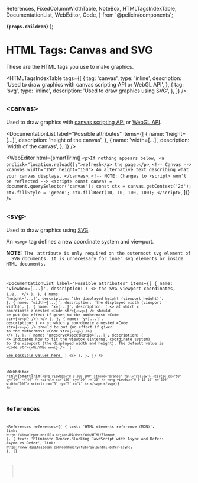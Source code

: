  References,
  FixedColumnWidthTable,
  NoteBox,
  HTMLTagsIndexTable,
  DocumentationList,
  WebEditor,
  Code,
} from '@pelicin/components';

  <strong>
    <code>{props.children}</code>
  </strong>
);

<MetadataConfigurer title="HTML Tags: Canvas and SVG" dateCreated="2021-02-01" />

# HTML Tags: Canvas and SVG

These are the HTML tags you use to make graphics.

<HTMLTagsIndexTable
  tags={[
    {
      tag: 'canvas',
      type: 'inline',
      description: 'Used to draw graphics with canvas scripting API or WebGL API',
    },
    {
      tag: 'svg',
      type: 'inline',
      description: 'Used to draw graphics using SVG',
    },
  ]}
/>

## `<canvas>`

Used to draw graphics with <a href="https://developer.mozilla.org/en-US/docs/Web/API/Canvas_API">canvas scripting API</a>
or <a href="https://developer.mozilla.org/en-US/docs/Web/API/WebGL_API">WebGL API</a>.

<DocumentationList
  label="Possible attributes"
  items={[
    {
      name: 'height=[...]',
      description: 'height of the canvas',
    },
    {
      name: 'width=[...]',
      description: 'width of the canvas',
    },
  ]}
/>

<WebEditor
  html={smartTrim([
    `
      <p>If nothing appears below, <a onclick="location.reload();">refresh</a> the page.</p>
    `,
    `
      <!-- Canvas -->
      <canvas width="150" height="150">
        An alternative text describing what your canvas displays.
      </canvas>
    `,
    `
      <!-- NOTE: Changes to <script> won't be reflected -->
      <script>
        const canvas = document.querySelector('canvas');
        const ctx = canvas.getContext('2d');
        ctx.fillStyle = 'green';
        ctx.fillRect(10, 10, 100, 100);
      </script>
    `,
  ])}
/>

## `<svg>`

Used to draw graphics using <a href="https://developer.mozilla.org/en-US/docs/Web/SVG/Element/svg">SVG</a>.

An `<svg>` tag defines a new coordinate system and viewport.

<NoteBox type="info">
  <b>NOTE:</b> The <Code str="xmlns" /> attribute is only required on the outermost svg element of
  SVG documents. It is unnecessary for inner svg elements or inside HTML documents.
</NoteBox>

<DocumentationList
  label="Possible attributes"
  items={[
    {
      name: 'viewbox=[...]',
      description: (
        <>
          the SVG viewport coordinates, i.e. <Code str="minX minY width height" />
        </>
      ),
    },
    {
      name: 'height=[...]',
      description: 'the displayed height (viewport height)',
    },
    {
      name: 'width=[...]',
      description: 'the displayed width (viewport width)',
    },
    {
      name: 'x=[...]',
      description: (
        <>
          at which x coordinate a nested <Code str={`<svg>`} /> should be put (no effect if given to
          the outhermost <Code str={`<svg>`} />)
        </>
      ),
    },
    {
      name: 'y=[...]',
      description: (
        <>
          at which y coordinate a nested <Code str={`<svg>`} /> should be put (no effect if given to
          the outhermost <Code str={`<svg>`} />)
        </>
      ),
    },
    {
      name: 'preserveAspectRatio=[...]',
      description: (
        <>
          indicates how to fit the viewbox (internal coordinate system) to the viewport (the
          displayed width and height). The default value is <Code str={`xMidYMid meet`} />. (
          <a href="https://developer.mozilla.org/en-US/docs/Web/SVG/Attribute/preserveAspectRatio">
            See possible values here
          </a>
          )
        </>
      ),
    },
  ]}
/>

<WebEditor
  html={smartTrim(`
    <svg viewBox="0 0 300 100" stroke="orange" fill="yellow">
      <circle cx="50" cy="50" r="40" />
      <circle cx="150" cy="50" r="20" />
      <svg viewBox="0 0 10 10" x="200" width="100">
        <circle cx="5" cy="5" r="4" />
      </svg>
    </svg>
  `)}
/>

## References

<References
  references={[
    {
      text: 'HTML elements reference (MDN)',
      link: `https://developer.mozilla.org/en-US/docs/Web/HTML/Element`,
    },
    {
      text: 'Eliminate Render-Blocking JavaScript with Async and Defer: Async vs Defer',
      link: `https://www.digitalocean.com/community/tutorials/html-defer-async`,
    },
  ]}
></References>
